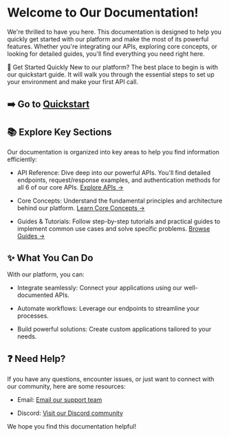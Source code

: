 # Welcome to Our Documentation!
We're thrilled to have you here. This documentation is designed to help you quickly get started with our platform and make the most of its powerful features. Whether you're integrating our APIs, exploring core concepts, or looking for detailed guides, you'll find everything you need right here.

🚀 Get Started Quickly
New to our platform? The best place to begin is with our quickstart guide. It will walk you through the essential steps to set up your environment and make your first API call.

## ➡️ Go to [Quickstart](quickstart)

## 📚 Explore Key Sections
Our documentation is organized into key areas to help you find information efficiently:

- API Reference: Dive deep into our powerful APIs. You'll find detailed endpoints, request/response examples, and authentication methods for all 6 of our core APIs.
[Explore APIs →](apis)

- Core Concepts: Understand the fundamental principles and architecture behind our platform.
[Learn Core Concepts →](concepts)

- Guides & Tutorials: Follow step-by-step tutorials and practical guides to implement common use cases and solve specific problems.
[Browse Guides →](guides)

## ✨ What You Can Do
With our platform, you can:

- Integrate seamlessly: Connect your applications using our well-documented APIs.

- Automate workflows: Leverage our endpoints to streamline your processes.

- Build powerful solutions: Create custom applications tailored to your needs.

## ❓ Need Help?
If you have any questions, encounter issues, or just want to connect with our community, here are some resources:

- Email: [Email our support team]()

- Discord: [Visit our Discord community]()

We hope you find this documentation helpful!